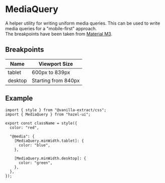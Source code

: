 

<Meta title="Foundation/MediaQuery" />

# MediaQuery

A helper utility for writing uniform media queries. This can
be used to write media queries for a "mobile-first" approach.  
The breakpoints have been taken from [Material M3][1].

## Breakpoints

<table>
  <thead>
    <tr>
      <th>Name</th>
      <th>Viewport Size</th>
    </tr>
  </thead>
  <tbody>
    <tr>
      <td>tablet</td>
      <td>600px to 839px</td>
    </tr>
    <tr>
      <td>desktop</td>
      <td>Starting from 840px</td>
    </tr>
  </tbody>
</table>

## Example

[]()

```tsx
import { style } from "@vanilla-extract/css";
import { MediaQuery } from "hazel-ui";

export const className = style({
  color: "red",

  "@media": {
    [MediaQuery.minWidth.tablet]: {
      color: "blue",
    },

    [MediaQuery.minWidth.desktop]: {
      color: "green",
    },
  },
});
```

<Canvas withSource="none">
  <EgMobileFirst />
</Canvas>

[1]: https://m3.material.io/foundations/layout/applying-layout/window-size-classes
